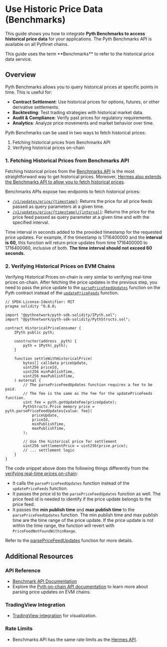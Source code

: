 
# Use Historic Price Data (Benchmarks)

This guide shows you how to integrate **Pyth Benchmarks to access historical price data** for your applications.
The Pyth Benchmarks API is available on all Pythnet chains.

<Callout type="info" emoji="ℹ️">
  This guide uses the term **Benchmarks** to refer to the historical price data
  service.
</Callout>

## Overview

Pyth Benchmarks allows you to query historical prices at specific points in time. This is useful for:

- **Contract Settlement**: Use historical prices for options, futures, or other derivative settlements.
- **Backtesting**: Test trading strategies with historical market data.
- **Audit & Compliance**: Verify past prices for regulatory requirements.
- **Analytics**: Analyze price movements and market behavior over time.

Pyth Benchmarks can be used in two ways to fetch historical prices:

1. Fetching historical prices from Benchmarks API
2. Verifying historical prices on-chain

<Steps>

### 1. Fetching Historical Prices from Benchmarks API

Fetching historical prices from the [Benchmarks API](https://benchmarks.pyth.network/docs#/Updates/price_updates_timestamp_route_v1_updates_price__timestamp__get) is the most straightforward way to get historical prices.
Moreover, [Hermes also extends the Benchmarks API to allow you to fetch historical prices](https://hermes.pyth.network/docs/#/rest/timestamp_price_updates).

Benchmarks APIs expose two endpoints to fetch historical prices:

- [`/v1/updates/price/{timestamp}`](https://benchmarks.pyth.network/docs#/): Returns the price for all price feeds passed as query parameters at a given time.
- [`/v1/updates/price/{timestamp}/{interval}`](https://benchmarks.pyth.network/docs#/): Returns the price for the price feed passed as query parameter at a given time and with the specified interval.

<Callout type="info" emoji="ℹ️">

Time interval in seconds added to the provided timestamp for the requested price updates.
For example, if the timestamp is 1716400000 and the **interval is 60,** this function will return price updates from time 1716400000 to 1716400060, inclusive of both. **The time interval should not exceed 60 seconds.**

</Callout>

### 2. Verifying Historical Prices on EVM Chains

Verifying Historical Prices on-chain is very similar to verifying real-time prices on-chain.
After fetching the price updates in the previous step, you need to pass the price update to the [`parsePriceFeedUpdates`](https://api-reference.pyth.network/price-feeds/evm/parsePriceFeedUpdates) function on the Pyth contract instead of the [`updatePriceFeeds`](https://api-reference.pyth.network/price-feeds/evm/updatePriceFeeds) function.

```solidity copy
// SPDX-License-Identifier: MIT
pragma solidity ^0.8.0;

import "@pythnetwork/pyth-sdk-solidity/IPyth.sol";
import "@pythnetwork/pyth-sdk-solidity/PythStructs.sol";

contract HistoricalPriceConsumer {
    IPyth public pyth;

    constructor(address _pyth) {
        pyth = IPyth(_pyth);
    }

    function settleWithHistoricalPrice(
        bytes[] calldata priceUpdate,
        uint256 priceId,
        uint256 minPublishTime,
        uint256 maxPublishTime,
    ) external {
        // The parsePriceFeedUpdates function requires a fee to be paid.
        // The fee is the same as the fee for the updatePriceFeeds function.
        uint fee = pyth.getUpdateFee(priceUpdate);
        PythStructs.Price memory price = pyth.parsePriceFeedUpdates{value: fee}(
            priceUpdate,
            priceId,
            minPublishTime,
            maxPublishTime,
        );

        // Use the historical price for settlement
        uint256 settlementPrice = uint256(price.price);
        // ... settlement logic
    }
}
```

The code snippet above does the following things differently from the [verifying real-time prices on-chain](./use-real-time-data.mdx):

- It calls the `parsePriceFeedUpdates` function instead of the `updatePriceFeeds` function.
- It passes the price id to the `parsePriceFeedUpdates` function as well. The price feed id is needed to identify if the price update belongs to the price feed.
- It passes the **min publish time** and **max publish time** to the `parsePriceFeedUpdates` function. The min publish time and max publish time are the time range of the price update. If the price update is not within the time range, the function will revert with `PriceFeedNotFoundWithinRange`.

Refer to the [parsePriceFeedUpdates](https://api-reference.pyth.network/price-feeds/evm/parsePriceFeedUpdates) function for more details.

</Steps>

## Additional Resources

### API Reference

- [Benchmark API Documentation](https://benchmarks.pyth.network/docs)
- Explore the [Pyth on-chain API documentation](https://api-reference.pyth.network/price-feeds/evm/parsePriceFeedUpdates) to learn more about parsing price updates on EVM chains.

### TradingView Integration

- [TradingView integration](./create-tradingview-charts) for visualization.

### Rate Limits

- Benchmarks API has the same rate limits as the [Hermes API](./rate-limits).
